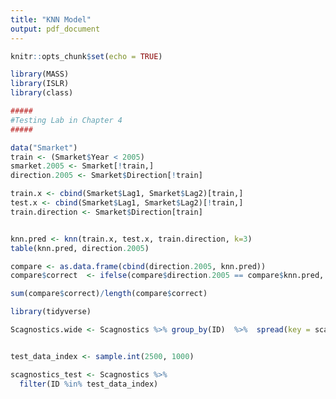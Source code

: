 ```yaml
---
title: "KNN Model"
output: pdf_document
---
```


```r
knitr::opts_chunk$set(echo = TRUE)
```

```r
library(MASS)
library(ISLR)
library(class)

#####
#Testing Lab in Chapter 4
#####

data("Smarket")
train <- (Smarket$Year < 2005)
smarket.2005 <- Smarket[!train,]
direction.2005 <- Smarket$Direction[!train]

train.x <- cbind(Smarket$Lag1, Smarket$Lag2)[train,]
test.x <- cbind(Smarket$Lag1, Smarket$Lag2)[!train,]
train.direction <- Smarket$Direction[train]


knn.pred <- knn(train.x, test.x, train.direction, k=3)
table(knn.pred, direction.2005)

compare <- as.data.frame(cbind(direction.2005, knn.pred))
compare$correct  <- ifelse(compare$direction.2005 == compare$knn.pred, 1, 0)

sum(compare$correct)/length(compare$correct)
```

```r
library(tidyverse)

Scagnostics.wide <- Scagnostics %>% group_by(ID)  %>%  spread(key = scag_num, value = scagnostics, sep = "_") 


test_data_index <- sample.int(2500, 1000)

scagnostics_test <- Scagnostics %>%
  filter(ID %in% test_data_index)


```

